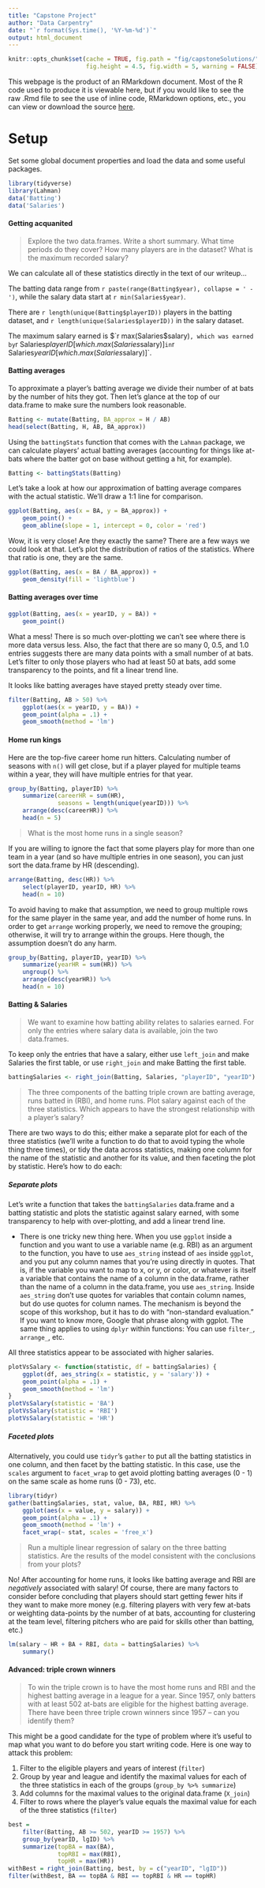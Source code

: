 ```yaml
---
title: "Capstone Project"
author: "Data Carpentry"
date: "`r format(Sys.time(), '%Y-%m-%d')`"
output: html_document
---
```


```r
knitr::opts_chunk$set(cache = TRUE, fig.path = "fig/capstoneSolutions/", 
                      fig.height = 4.5, fig.width = 5, warning = FALSE)
```

This webpage is the product of an RMarkdown document. Most of the R code used to produce it is viewable here, but if you would like to see the raw .Rmd file to see the use of inline code, RMarkdown options, etc., you can view or download the source [here](https://raw.githubusercontent.com/data-lessons/gapminder-R/gh-pages/11-capstone_solutions.Rmd). 

# Setup

Set some global document properties and load the data and some useful packages.

```r
library(tidyverse)
library(Lahman)
data('Batting')
data('Salaries')
```

#### Getting acquanited

> Explore the two data.frames. Write a short summary. What time periods do they cover? How many players are in the dataset? What is the maximum recorded salary?

We can calculate all of these statistics directly in the text of our writeup...

The batting data range from `r paste(range(Batting$year), collapse = ' - ')`, while the salary data start at `r min(Salaries$year)`. 

<!-- There are `r sum(is.na(Batting))` missing data points in the Batting dataset, which represents `r round(100 * sum(is.na(Batting)) / prod(dim(Batting)), 1)`% of the cells in the table. -->

There are `r length(unique(Batting$playerID))` players in the batting dataset, and `r length(unique(Salaries$playerID))` in the salary dataset.

The maximum salary earned is $`r max(Salaries$salary)`, which was earned by `r Salaries$playerID[which.max(Salaries$salary)]` in `r Salaries$yearID[which.max(Salaries$salary)]`.


#### Batting averages

To approximate a player's batting average we divide their number of at bats by the number of hits they got. Then let's glance at the top of our data.frame to make sure the numbers look reasonable.

```r
Batting <- mutate(Batting, BA_approx = H / AB)
head(select(Batting, H, AB, BA_approx))
```

Using the `battingStats` function that comes with the `Lahman` package, we can calculate players' actual batting averages (accounting for things like at-bats where the batter got on base without getting a hit, for example).

```r
Batting <- battingStats(Batting)
```

Let's take a look at how our approximation of batting average compares with the actual statistic. We'll draw a 1:1 line for comparison.

```r
ggplot(Batting, aes(x = BA, y = BA_approx)) + 
    geom_point() + 
    geom_abline(slope = 1, intercept = 0, color = 'red')
```

Wow, it is very close! Are they exactly the same? There are a few ways we could look at that. Let's plot the distribution of ratios of the statistics. Where that ratio is one, they are the same.

```r
ggplot(Batting, aes(x = BA / BA_approx)) + 
    geom_density(fill = 'lightblue') 
```


#### Batting averages over time

```r
ggplot(Batting, aes(x = yearID, y = BA)) +
    geom_point() 
```

What a mess! There is so much over-plotting we can't see where there is more data versus less. Also, the fact that there are so many 0, 0.5, and 1.0 entries suggests there are many data points with a small number of at bats. Let's filter to only those players who had at least 50 at bats, add some transparency to the points, and fit a linear trend line.

It looks like batting averages have stayed pretty steady over time.

```r
filter(Batting, AB > 50) %>%
    ggplot(aes(x = yearID, y = BA)) +
    geom_point(alpha = .1) +
    geom_smooth(method = 'lm')
```



#### Home run kings

Here are the top-five career home run hitters. Calculating number of seasons with `n()` will get close, but if a player played for multiple teams within a year, they will have multiple entries for that year.

```r
group_by(Batting, playerID) %>%
    summarize(careerHR = sum(HR),
              seasons = length(unique(yearID))) %>%
    arrange(desc(careerHR)) %>%
    head(n = 5)
```


> What is the most home runs in a single season?

If you are willing to ignore the fact that some players play for more than one team in a year (and so have multiple entries in one season), you can just sort the data.frame by HR (descending).

```r
arrange(Batting, desc(HR)) %>%
    select(playerID, yearID, HR) %>%
    head(n = 10)
```

To avoid having to make that assumption, we need to group multiple rows for the same player in the same year, and add the number of home runs. In order to get `arrange` working properly, we need to remove the grouping; otherwise, it will try to arrange within the groups. Here though, the assumption doesn't do any harm.

```r
group_by(Batting, playerID, yearID) %>%
    summarize(yearHR = sum(HR)) %>%
    ungroup() %>%
    arrange(desc(yearHR)) %>%
    head(n = 10)
```


 
#### Batting & Salaries

> We want to examine how batting ability relates to salaries earned. For only the entries where salary data is available, join the two data.frames.

To keep only the entries that have a salary, either use `left_join` and make Salaries the first table, or use `right_join` and make Batting the first table.

```r
battingSalaries <- right_join(Batting, Salaries, "playerID", "yearID")
```

> The three components of the batting triple crown are batting average, runs batted in (RBI), and home runs. Plot salary against each of the three statistics. Which appears to have the strongest relationship with a player's salary?

There are two ways to do this; either make a separate plot for each of the three statistics (we'll write a function to do that to avoid typing the whole thing three times), or tidy the data across statistics, making one column for the name of the statistic and another for its value, and then faceting the plot by statistic. Here's how to do each:

##### Separate plots

Let's write a function that takes the `battingSalaries` data.frame and a batting statistic and plots the statistic against salary earned, with some transparency to help with over-plotting, and add a linear trend line.

- There is one tricky new thing here. When you use `ggplot` inside a function and you want to use a variable name (e.g. RBI) as an argument to the function, you have to use `aes_string` instead of `aes` inside `ggplot`, and you put any column names that you're using directly in quotes. That is, if the variable you want to map to x, or y, or color, or whatever is itself a variable that contains the name of a column in the data.frame, rather than the name of a column in the data.frame, you use `aes_string`. Inside `aes_string` don't use quotes for variables that contain column names, but do use quotes for column names. The mechanism is beyond the scope of this workshop, but it has to do with "non-standard evaluation." If you want to know more, Google that phrase along with ggplot. The same thing applies to using `dplyr` within functions: You can use `filter_`, `arrange_`, etc.

All three statistics appear to be associated with higher salaries.

```r
plotVsSalary <- function(statistic, df = battingSalaries) {
    ggplot(df, aes_string(x = statistic, y = 'salary')) +
    geom_point(alpha = .1) +
    geom_smooth(method = 'lm')
}
plotVsSalary(statistic = 'BA')
plotVsSalary(statistic = 'RBI')
plotVsSalary(statistic = 'HR')
```

##### Faceted plots

Alternatively, you could use `tidyr`'s `gather` to put all the batting statistics in one column, and then facet by the batting statistic. In this case, use the `scales` argument to `facet_wrap` to get avoid plotting batting averages (0 - 1) on the same scale as home runs (0 - 73), etc.

```r
library(tidyr)
gather(battingSalaries, stat, value, BA, RBI, HR) %>%
    ggplot(aes(x = value, y = salary)) + 
    geom_point(alpha = .1) +
    geom_smooth(method = 'lm') +
    facet_wrap(~ stat, scales = 'free_x')
```


> Run a multiple linear regression of salary on the three batting statistics. Are the results of the model consistent with the conclusions from your plots?

No! After accounting for home runs, it looks like batting average and RBI are *negatively* associated with salary! Of course, there are many factors to consider before concluding that players should start getting fewer hits if they want to make more money (e.g. filtering players with very few at-bats or weighting data-points by the number of at bats, accounting for clustering at the team level, filtering pitchers who are paid for skills other than batting, etc.)

```r
lm(salary ~ HR + BA + RBI, data = battingSalaries) %>%
    summary()
```


#### Advanced: triple crown winners

> To win the triple crown is to have the most home runs and RBI and the highest batting average in a league for a year. Since 1957, only batters with at least 502 at-bats are eligible for the highest batting average. There have been three triple crown winners since 1957 -- can you identify them?

This might be a good candidate for the type of problem where it's useful to map
what you want to do before you start writing code. Here is one way to attack this
problem:

1. Filter to the eligible players and years of interest (`filter`)
1. Group by year and league and identify the maximal values for each of the three statistics in each of the groups (`group_by %>% summarize`)
1. Add columns for the maximal values to the original data.frame (`X_join`)
1. Filter to rows where the player's value equals the maximal value for each of the three statistics (`filter`)

```r
best = 
    filter(Batting, AB >= 502, yearID >= 1957) %>%
    group_by(yearID, lgID) %>%
    summarize(topBA = max(BA),
              topRBI = max(RBI),
              topHR = max(HR))
withBest = right_join(Batting, best, by = c("yearID", "lgID"))
filter(withBest, BA == topBA & RBI == topRBI & HR == topHR)
```
